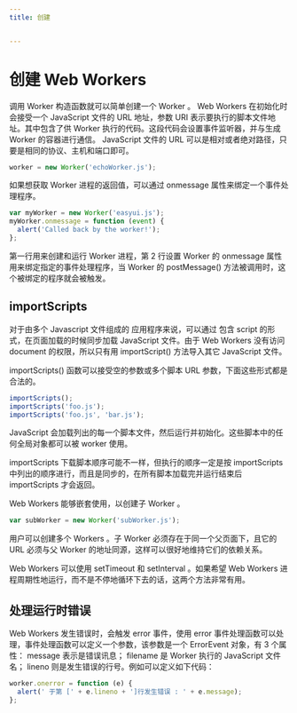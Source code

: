 ```yaml
---
title: 创建


---
```


# 创建 Web Workers

调用 Worker 构造函数就可以简单创建一个 Worker 。 Web Workers 在初始化时会接受一个 JavaScript 文件的 URL 地址，参数 URI 表示要执行的脚本文件地址。其中包含了供 Worker
执行的代码。这段代码会设置事件监听器，并与生成 Worker 的容器进行通信。 JavaScript 文件的 URL 可以是相对或者绝对路径，只要是相同的协议、主机和端口即可。

```js
worker = new Worker('echoWorker.js');
```

如果想获取 Worker 进程的返回值，可以通过 onmessage 属性来绑定一个事件处理程序。

```js
var myWorker = new Worker('easyui.js');
myWorker.onmessage = function (event) {
  alert('Called back by the worker!');
};
```

第一行用来创建和运行 Worker 进程，第 2 行设置 Worker 的 onmessage 属性用来绑定指定的事件处理程序，当 Worker 的 postMessage() 方法被调用时，这个被绑定的程序就会被触发。

## importScripts

对于由多个 Javascript 文件组成的 应用程序来说，可以通过 包含 script 的形式，在页面加载的时候同步加载 JavaScript 文件。由于 Web Workers 没有访问 document
的权限，所以只有用 importScript() 方法导入其它 JavaScript 文件。

importScripts() 函数可以接受空的参数或多个脚本 URL 参数，下面这些形式都是合法的。

```js
importScripts();
importScripts('foo.js');
importScripts('foo.js', 'bar.js');
```

JavaScript 会加载列出的每一个脚本文件，然后运行并初始化。这些脚本中的任何全局对象都可以被 worker 使用。

importScripts 下载脚本顺序可能不一样，但执行的顺序一定是按 importScripts 中列出的顺序进行，而且是同步的，在所有脚本加载完并运行结束后 importScripts 才会返回。

Web Workers 能够嵌套使用，以创建子 Worker 。

```js
var subWorker = new Worker('subWorker.js');
```

用户可以创建多个 Workers 。子 Worker 必须存在于同一个父页面下，且它的 URL 必须与父 Worker 的地址同源，这样可以很好地维持它们的依赖关系。

Web Workers 可以使用 setTimeout 和 setInterval 。如果希望 Web Workers 进程周期性地运行，而不是不停地循环下去的话，这两个方法非常有用。

## 处理运行时错误

Web Workers 发生错误时，会触发 error 事件，使用 error 事件处理函数可以处理，事件处理函数可以定义一个参数，该参数是一个 ErrorEvent 对象，有 3 个属性： message 表示是错误讯息；
filename 是 Worker 执行的 JavaScript 文件名； lineno 则是发生错误的行号。例如可以定义如下代码：

```js
worker.onerror = function (e) {
  alert(' 于第 [' + e.lineno + ']行发生错误 : ' + e.message);
};
```

            